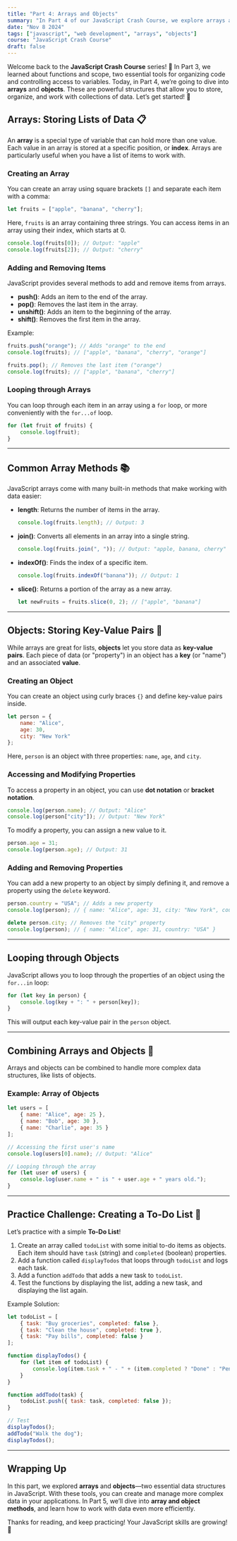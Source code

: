 ```yaml
---
title: "Part 4: Arrays and Objects"
summary: "In Part 4 of our JavaScript Crash Course, we explore arrays and objects, key data structures that help you store, organize, and manage collections of data in your programs."
date: "Nov 8 2024"
tags: ["javascript", "web development", "arrays", "objects"]
course: "JavaScript Crash Course"
draft: false
---
```


Welcome back to the **JavaScript Crash Course** series! 🎉 In Part 3, we learned about functions and scope, two essential tools for organizing code and controlling access to variables. Today, in Part 4, we’re going to dive into **arrays** and **objects**. These are powerful structures that allow you to store, organize, and work with collections of data. Let’s get started! 🚀

## Arrays: Storing Lists of Data 📋

An **array** is a special type of variable that can hold more than one value. Each value in an array is stored at a specific position, or **index**. Arrays are particularly useful when you have a list of items to work with.

### Creating an Array

You can create an array using square brackets `[]` and separate each item with a comma:

```javascript
let fruits = ["apple", "banana", "cherry"];
```

Here, `fruits` is an array containing three strings. You can access items in an array using their index, which starts at 0.

```javascript
console.log(fruits[0]); // Output: "apple"
console.log(fruits[2]); // Output: "cherry"
```

### Adding and Removing Items

JavaScript provides several methods to add and remove items from arrays.

- **push()**: Adds an item to the end of the array.
- **pop()**: Removes the last item in the array.
- **unshift()**: Adds an item to the beginning of the array.
- **shift()**: Removes the first item in the array.

Example:

```javascript
fruits.push("orange"); // Adds "orange" to the end
console.log(fruits); // ["apple", "banana", "cherry", "orange"]

fruits.pop(); // Removes the last item ("orange")
console.log(fruits); // ["apple", "banana", "cherry"]
```

### Looping through Arrays

You can loop through each item in an array using a `for` loop, or more conveniently with the `for...of` loop.

```javascript
for (let fruit of fruits) {
    console.log(fruit);
}
```

---

## Common Array Methods 📚

JavaScript arrays come with many built-in methods that make working with data easier:

- **length**: Returns the number of items in the array.

  ```javascript
  console.log(fruits.length); // Output: 3
    ```

- **join()**: Converts all elements in an array into a single string.

  ```javascript
  console.log(fruits.join(", ")); // Output: "apple, banana, cherry"
    ```

- **indexOf()**: Finds the index of a specific item.

  ```javascript
  console.log(fruits.indexOf("banana")); // Output: 1
    ```

- **slice()**: Returns a portion of the array as a new array.

  ```javascript
  let newFruits = fruits.slice(0, 2); // ["apple", "banana"]
    ```

---

## Objects: Storing Key-Value Pairs 🔑

While arrays are great for lists, **objects** let you store data as **key-value pairs**. Each piece of data (or "property") in an object has a **key** (or "name") and an associated **value**.

### Creating an Object

You can create an object using curly braces `{}` and define key-value pairs inside.

```javascript
let person = {
    name: "Alice",
    age: 30,
    city: "New York"
};
```

Here, `person` is an object with three properties: `name`, `age`, and `city`.

### Accessing and Modifying Properties

To access a property in an object, you can use **dot notation** or **bracket notation**.

```javascript
console.log(person.name); // Output: "Alice"
console.log(person["city"]); // Output: "New York"
```

To modify a property, you can assign a new value to it.

```javascript
person.age = 31;
console.log(person.age); // Output: 31
```

### Adding and Removing Properties

You can add a new property to an object by simply defining it, and remove a property using the `delete` keyword.

```javascript
person.country = "USA"; // Adds a new property
console.log(person); // { name: "Alice", age: 31, city: "New York", country: "USA" }

delete person.city; // Removes the "city" property
console.log(person); // { name: "Alice", age: 31, country: "USA" }
```

---

## Looping through Objects

JavaScript allows you to loop through the properties of an object using the `for...in` loop:

```javascript
for (let key in person) {
    console.log(key + ": " + person[key]);
}
```

This will output each key-value pair in the `person` object.

---

## Combining Arrays and Objects 🧩

Arrays and objects can be combined to handle more complex data structures, like lists of objects.

### Example: Array of Objects

```javascript
let users = [
    { name: "Alice", age: 25 },
    { name: "Bob", age: 30 },
    { name: "Charlie", age: 35 }
];

// Accessing the first user's name
console.log(users[0].name); // Output: "Alice"

// Looping through the array
for (let user of users) {
    console.log(user.name + " is " + user.age + " years old.");
}
```

---

## Practice Challenge: Creating a To-Do List 🎲

Let’s practice with a simple **To-Do List**!

1. Create an array called `todoList` with some initial to-do items as objects. Each item should have `task` (string) and `completed` (boolean) properties.
2. Add a function called `displayTodos` that loops through `todoList` and logs each task.
3. Add a function `addTodo` that adds a new task to `todoList`.
4. Test the functions by displaying the list, adding a new task, and displaying the list again.

Example Solution:

```javascript
let todoList = [
    { task: "Buy groceries", completed: false },
    { task: "Clean the house", completed: true },
    { task: "Pay bills", completed: false }
];

function displayTodos() {
    for (let item of todoList) {
        console.log(item.task + " - " + (item.completed ? "Done" : "Pending"));
    }
}

function addTodo(task) {
    todoList.push({ task: task, completed: false });
}

// Test
displayTodos();
addTodo("Walk the dog");
displayTodos();
```

---

## Wrapping Up

In this part, we explored **arrays** and **objects**—two essential data structures in JavaScript. With these tools, you can create and manage more complex data in your applications. In Part 5, we’ll dive into **array and object methods**, and learn how to work with data even more efficiently.

Thanks for reading, and keep practicing! Your JavaScript skills are growing! 🌱